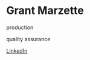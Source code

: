 # Grant Marzette

<Skills>

production

quality assurance

</Skills>

<Personal>

[LinkedIn](https://www.linkedin.com/in/grant-marzette-46842b20/)

</Personal>


